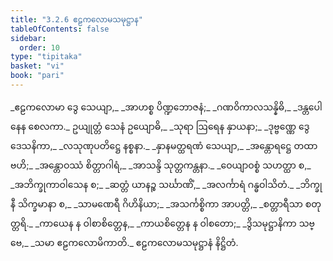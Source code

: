 ```yaml
---
title: "3.2.6 ဧဠကလောမသမုဋ္ဌာန"
tableOfContents: false
sidebar:
  order: 10
type: "tipitaka"
basket: "vi"
book: "pari"
---
```



<DynamicBreadcrumb />

<Division number="263" book="pari">

<Paragraph number="1121" type="verses" book="pari">
_ဧဠကလောမာ ဒွေ သေယျာ,_  
_အာဟစ္စ ပိဏ္ဍဘောဇနံ;_  
_ဂဏဝိကာလသန္နိဓိ,_  
_ဒန္တပေါနေန စေလကာ._  

</Paragraph>

<Paragraph number="1122" type="verses" book="pari">
ဥယျုတ္တံ သေနံ ဥယျောဓိ,_  
_သုရာ ဩရေန နှာယနာ;_  
_ဒုဗ္ဗဏ္ဏေ ဒွေ ဒေသနိကာ,_  
_လသုဏုပတိဋ္ဌေ နစ္စနာ._  

</Paragraph>

<Paragraph number="1123" type="verses" book="pari">
_နှာနမတ္ထရဏံ သေယျာ,_  
_အန္တောရဋ္ဌေ တထာ ဗဟိ;_  
_အန္တောဝဿံ စိတ္တာဂါရံ,_  
_အာသန္ဒိ သုတ္တကန္တနာ._  

</Paragraph>

<Paragraph number="1124" type="verses" book="pari">
_ဝေယျာဝစ္စံ သဟတ္ထာ စ,_  
_အဘိက္ခုကာဝါသေန စ;_  
_ဆတ္တံ ယာနဉ္စ သင်္ဃာဏိံ,_  
_အလင်္ကာရံ ဂန္ဓဝါသိတံ._  

</Paragraph>

<Paragraph number="1125" type="verses" book="pari">
_ဘိက္ခုနီ သိက္ခမာနာ စ,_  
_သာမဏေရီ ဂိဟိနိယာ;_  
_အသင်္ကစ္စိကာ အာပတ္တိ,_  
_စတ္တာရီသာ စတုတ္တရိ._  

</Paragraph>

<Paragraph number="1126" type="verses" book="pari">
_ကာယေန န ဝါစာစိတ္တေန,_  
_ကာယစိတ္တေန န ဝါစတော;_  
_ဒွိသမုဋ္ဌာနိကာ သဗ္ဗေ,_  
_သမာ ဧဠကလောမိကာတိ._  


</Paragraph>
</Division>

<Paragraph number="1127" type="center" book="pari">
ဧဠကလောမသမုဋ္ဌာနံ နိဋ္ဌိတံ.
</Paragraph>